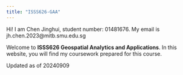 ```yaml
---
title: "ISSS626-GAA"
---
```


Hi! I am Chen Jinghui, student number: 01481676. My email is jh.chen.2023\@mitb.smu.edu.sg

Welcome to **ISSS626 Geospatial Analytics and Applications**. In this website, you will find my coursework prepared for this course.

Updated as of 20240909
